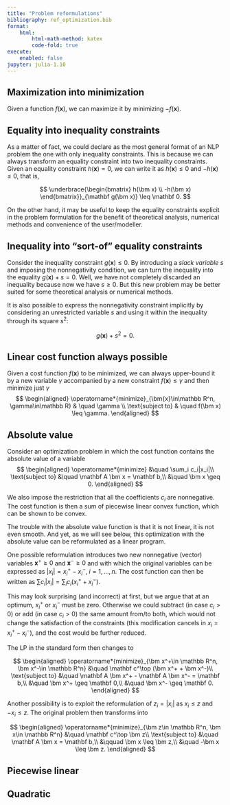 ```yaml
---
title: "Problem reformulations"
bibliography: ref_optimization.bib
format:
    html:
        html-math-method: katex
        code-fold: true
execute:
    enabled: false
jupyter: julia-1.10
---
```


## Maximization into minimization

Given a function $f(\bm x)$, we can maximize it by minimizing $-f(\bm x)$.

## Equality into inequality constraints

As a matter of fact, we could declare as the most general format of an NLP problem the one with only inequality constraints. This is because we can always transform an equality constraint into two inequality constraints. Given an equality constraint $h(\bm x) = 0$, we can write it as $h(\bm x) \leq 0$ and $-h(\bm x) \leq 0$, that is, 

$$
\underbrace{\begin{bmatrix}
h(\bm x) \\
-h(\bm x)
\end{bmatrix}}_{\mathbf g(\bm x)} \leq \mathbf 0.
$$

On the other hand, it may be useful to keep the equality constraints explicit in the problem formulation for the benefit of theoretical analysis, numerical methods and convenience of the user/modeller.

## Inequality into "sort-of" equality constraints

Consider the inequality constraint $g(\bm x) \leq 0$. By introducing a *slack variable* $s$ and imposing the nonnegativity condition, we can turn the inequality into the equality $g(\bm x) + s = 0$. Well, we have not completely discarded an inequality because now we have $s \geq 0$. But this new problem may be better suited for some theoretical analysis or numerical methods. 

It is also possible to express the nonnegativity constraint implicitly by considering an unrestricted variable $s$ and using it within the inequality through its square $s^2$:

$$
g(\bm x) + s^2 = 0.
$$ 

## Linear cost function always possible

Given a cost function $f(\bm x)$ to be minimized, we can always upper-bound it by a new variable $\gamma$ accompanied by a new constraint $f(\bm x) \leq \gamma$ and then minimize just $\gamma$
$$
\begin{aligned}
\operatorname*{minimize}_{\bm{x}\in\mathbb R^n, \gamma\in\mathbb R} & \quad \gamma \\
\text{subject to} & \quad f(\bm x) \leq \gamma.
\end{aligned}
$$

## Absolute value

Consider an optimization problem in which the cost function contains the absolute value of a variable
$$
\begin{aligned}
\operatorname*{minimize} &\quad \sum_i c_i|x_i|\\
\text{subject to} &\quad \mathbf A \bm x = \mathbf b,\\
&\quad \bm x \geq 0.
\end{aligned}
$$

We also impose the restriction that all the coefficients $c_i$ are nonnegative. The cost function is then a sum of piecewise linear convex function, which can be shown to be convex. 

The trouble with the absolute value function is that it is not linear, it is not even smooth. And yet, as we will see below, this optimization with the absolute value can be reformulated as a linear program.

One possible reformulation introduces two new nonnegative (vector) variables $\bm x^+\geq 0$ and $\bm x^-\geq 0$ and with which the original variables can be expressed as $|x_i| = x_i^+ - x_i^-, \; i=1, \ldots, n$. The cost function can then be written as $\sum c_i|x_i| = \sum_i c_i (x_i^+ + x_i^-)$. 

This may look surprising (and incorrect) at first, but we argue that at an optimum, $x_i^+$ or $x_i^-$ must be zero. Otherwise we could subtract (in case $c_i>0$) or add (in case $c_i>0$) the same amount from/to both, which would not change the satisfaction of the constraints (this modification cancels in $x_i = x_i^+ - x_i^-$), and the cost would be further reduced.

The LP in the standard form then changes to

$$
\begin{aligned}
\operatorname*{minimize}_{\bm x^+\in \mathbb R^n, \bm x^-\in \mathbb R^n} &\quad \mathbf c^\top (\bm x^+ + \bm x^-)\\
\text{subject to} &\quad \mathbf A \bm x^+ - \mathbf A \bm x^- = \mathbf b,\\
&\quad \bm x^+ \geq \mathbf 0,\\
&\quad \bm x^- \geq \mathbf 0.
\end{aligned}
$$

Another possibility is to exploit the reformulation of $z_i = |x_i|$ as $x_i\leq z$ and $-x_i\leq z$. The original problem then transforms into 

$$
\begin{aligned}
\operatorname*{minimize}_{\bm z\in \mathbb R^n, \bm x\in \mathbb R^n} &\quad \mathbf c^\top \bm z\\
\text{subject to} &\quad \mathbf A \bm x = \mathbf b,\\
&\qquad \bm x \leq \bm z,\\
&\quad -\bm x \leq \bm z.
\end{aligned}
$$


## Piecewise linear

## Quadratic
